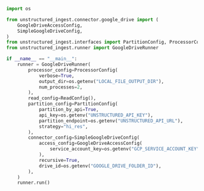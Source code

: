 ```python Python Ingest v1
import os

from unstructured_ingest.connector.google_drive import (
    GoogleDriveAccessConfig,
    SimpleGoogleDriveConfig,
)
from unstructured_ingest.interfaces import PartitionConfig, ProcessorConfig, ReadConfig
from unstructured_ingest.runner import GoogleDriveRunner

if __name__ == "__main__":
    runner = GoogleDriveRunner(
        processor_config=ProcessorConfig(
            verbose=True,
            output_dir=os.getenv("LOCAL_FILE_OUTPUT_DIR"),
            num_processes=2,
        ),
        read_config=ReadConfig(),
        partition_config=PartitionConfig(
            partition_by_api=True,
            api_key=os.getenv("UNSTRUCTURED_API_KEY"),
            partition_endpoint=os.getenv("UNSTRUCTURED_API_URL"),
            strategy="hi_res",
        ),
        connector_config=SimpleGoogleDriveConfig(
            access_config=GoogleDriveAccessConfig(
                service_account_key=os.getenv("GCP_SERVICE_ACCOUNT_KEY")
            ),
            recursive=True,
            drive_id=os.getenv("GOOGLE_DRIVE_FOLDER_ID"),
        ),
    )
    runner.run()
```

